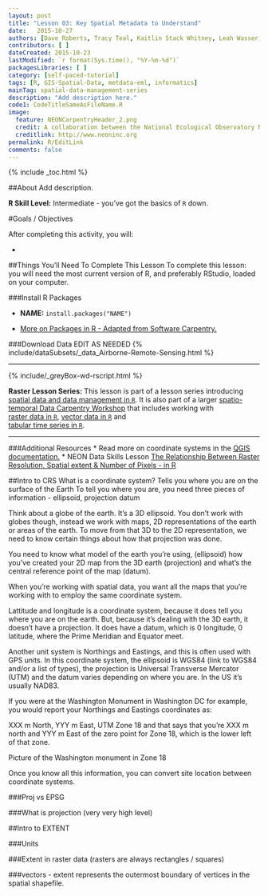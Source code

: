 ```yaml
---
layout: post
title: "Lesson 03: Key Spatial Metadata to Understand"
date:   2015-10-27
authors: [Dave Roberts, Tracy Teal, Kaitlin Stack Whitney, Leah Wasser, Megan A. Jones]
contributors: [ ]
dateCreated: 2015-10-23
lastModified: `r format(Sys.time(), "%Y-%m-%d")`
packagesLibraries: [ ]
category: [self-paced-tutorial] 
tags: [R, GIS-Spatial-Data, metdata-eml, informatics]
mainTag: spatial-data-management-series
description: "Add description here."
code1: CodeTitleSameAsFileName.R
image:
  feature: NEONCarpentryHeader_2.png
  credit: A collaboration between the National Ecological Observatory Network (NEON) and Data Carpentry
  creditlink: http://www.neoninc.org
permalink: R/EditLink
comments: false
---
```


{% include _toc.html %}

##About
Add description.

**R Skill Level:** Intermediate - you've got the basics of `R` down.

<div id="objectives" markdown="1">

#Goals / Objectives

After completing this activity, you will:

* 


##Things You’ll Need To Complete This Lesson
To complete this lesson: you will need the most current version of R, and 
preferably RStudio, loaded on your computer.

###Install R Packages

* **NAME:** `install.packages("NAME")`

* [More on Packages in R - Adapted from Software Carpentry.]({{site.baseurl}}R/Packages-In-R/)

###Download Data
EDIT AS NEEDED
{% include/dataSubsets/_data_Airborne-Remote-Sensing.html %}

****

{% include/_greyBox-wd-rscript.html %}

**Raster Lesson Series:** This lesson is part of a lesson series introducing
[spatial data and data management in `R` ]({{ site.baseurl }}tutorial/URL).
It is also part of a larger 
[spatio-temporal Data Carpentry Workshop ]({{ site.baseurl }}workshops/spatio-temporal-workshop)
that includes working with  
[raster data in `R` ]({{ site.baseurl }}tutorial/spatial-raster-series),
[vector data in `R` ]({{ site.baseurl }}tutorial/spatial-vector-series)
and  
[tabular time series in `R` ]({{ site.baseurl }}tutorial/tabular-time-series).

****

###Additional Resources
* Read more on coordinate systems in the
<a href="http://docs.qgis.org/2.0/en/docs/gentle_gis_introduction/coordinate_reference_systems.html" target="_blank">
QGIS documentation.</a>
* NEON Data Skills Lesson <a href="{{ site.baseurl }}/GIS-Spatial-Data/Working-With-Rasters/" target="_blank">The Relationship Between Raster Resolution, Spatial extent & Number of Pixels - in R</a>



</div>

##Intro to CRS
What is a coordinate system?
Tells you where you are on the surface of the Earth
To tell you where you are, you need three pieces of information
- ellipsoid, projection datum

Think about a globe of the earth. It's a 3D ellipsoid. You don't work with globes though, instead we work with maps, 2D representations of the earth or areas of the earth. To move from that 3D to the 2D representation, we need
to know certain things about how that projection was done.

You need to know what model of the earth you're using, (ellipsoid) how you've created your 2D map from the 3D earth (projection) and what's the central reference point of the map (datum).

When you're working with spatial data, you want all the maps that you're working with to employ the same coordinate system.

Lattitude and longitude is a coordinate system, because it does tell you where you are on the earth. But, because it's dealing with the 3D earth, it doesn't have a projection. It does have a datum, which is 0 longitude, 0 latitude, where the Prime Meridian and Equator meet.

Another unit system is Northings and Eastings, and this is often used with GPS units. In this coordinate system, the ellipsoid is WGS84 (link to WGS84 and/or a list of types), the projection is Universal Transverse Mercator (UTM) and the datum varies depending on where you are. In the US it's usually NAD83.

If you were at the Washington Monument in Washington DC for example, you would report your Northings and Eastings coordinates as:

XXX m North, YYY m East, UTM Zone 18
and that says that you're XXX m north and YYY m East of the zero point for Zone 18, which is the lower left of that zone.

Picture of the Washington monument in Zone 18

Once you know all this information, you can convert site location between coordinate systems.

###Proj vs EPSG

###What is projection (very very high level)

##Intro to EXTENT

###Units

###Extent in raster data (rasters are always rectangles / squares)

###vectors - extent represents the outermost boundary of vertices in the spatial shapefile.


